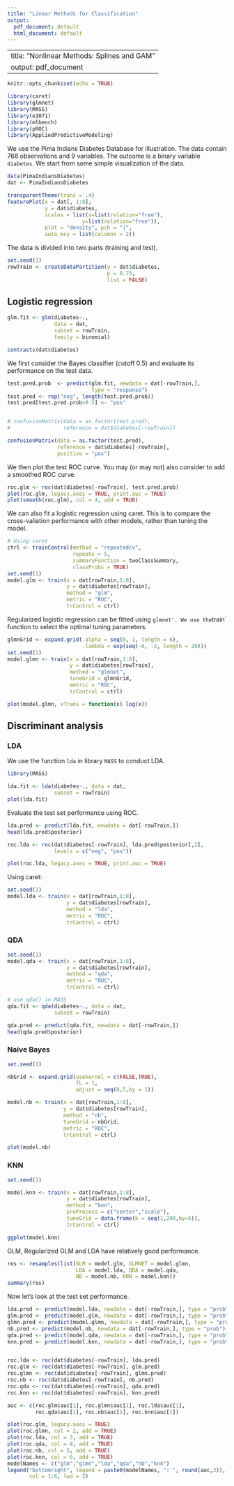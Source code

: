 ```yaml
---
title: "Linear Methods for Classification"
output:
  pdf_document: default
  html_document: default
---
```


---
title: "Nonlinear Methods: Splines and GAM"
output: pdf_document
---
  
```r
knitr::opts_chunk$set(echo = TRUE)
```

```r
library(caret)
library(glmnet)
library(MASS)
library(e1071)
library(mlbench)
library(pROC)
library(AppliedPredictiveModeling)
```

We use the Pima Indians Diabetes Database for illustration. The data contain 768 observations and 9 variables. The outcome is a binary variable `diabetes`. We start from some simple visualization of the data.

```r
data(PimaIndiansDiabetes)
dat <- PimaIndiansDiabetes

transparentTheme(trans = .4)
featurePlot(x = dat[, 1:8], 
            y = dat$diabetes,
            scales = list(x=list(relation="free"), 
                        y=list(relation="free")),
            plot = "density", pch = "|", 
            auto.key = list(columns = 2))
```

The data is divided into two parts (training and test). 
```r
set.seed(1)
rowTrain <- createDataPartition(y = dat$diabetes,
                                p = 0.75,
                                list = FALSE)
```

## Logistic regression

```r
glm.fit <- glm(diabetes~., 
               data = dat, 
               subset = rowTrain, 
               family = binomial)

contrasts(dat$diabetes)
```

We first consider the Bayes classifier (cutoff 0.5) and evaluate its performance on the test data.
```r
test.pred.prob  <- predict(glm.fit, newdata = dat[-rowTrain,],
                           type = "response")
test.pred <- rep("neg", length(test.pred.prob))
test.pred[test.pred.prob>0.5] <- "pos"


# confusionMatrix(data = as.factor(test.pred),
#                 reference = dat$diabetes[-rowTrain])

confusionMatrix(data = as.factor(test.pred),
                reference = dat$diabetes[-rowTrain],
                positive = "pos")
```

We then plot the test ROC curve. You may (or may not) also consider to add a smoothed ROC curve.
```r
roc.glm <- roc(dat$diabetes[-rowTrain], test.pred.prob)
plot(roc.glm, legacy.axes = TRUE, print.auc = TRUE)
plot(smooth(roc.glm), col = 4, add = TRUE)
```

We can also fit a logistic regression using caret. This is to compare the cross-valiation performance with other models, rather than tuning the model.
```r
# Using caret
ctrl <- trainControl(method = "repeatedcv",
                     repeats = 5,
                     summaryFunction = twoClassSummary,
                     classProbs = TRUE)
set.seed(1)
model.glm <- train(x = dat[rowTrain,1:8],
                   y = dat$diabetes[rowTrain],
                   method = "glm",
                   metric = "ROC",
                   trControl = ctrl)
```

Regularized logistic regression can be fitted using `glmnet'. We use the `train` function to select the optimal tuning parameters.

```r
glmnGrid <- expand.grid(.alpha = seq(0, 1, length = 6),
                        .lambda = exp(seq(-6, -2, length = 20)))
set.seed(1)
model.glmn <- train(x = dat[rowTrain,1:8],
                    y = dat$diabetes[rowTrain],
                    method = "glmnet",
                    tuneGrid = glmnGrid,
                    metric = "ROC",
                    trControl = ctrl)

plot(model.glmn, xTrans = function(x) log(x))   
```


## Discriminant analysis

### LDA

We use the function `lda` in library `MASS` to conduct LDA.
```r
library(MASS)

lda.fit <- lda(diabetes~., data = dat,
               subset = rowTrain)
plot(lda.fit)
```

Evaluate the test set performance using ROC.
```r
lda.pred <- predict(lda.fit, newdata = dat[-rowTrain,])
head(lda.pred$posterior)

roc.lda <- roc(dat$diabetes[-rowTrain], lda.pred$posterior[,2], 
               levels = c("neg", "pos"))

plot(roc.lda, legacy.axes = TRUE, print.auc = TRUE)
```

Using caret:
```r
set.seed(1)
model.lda <- train(x = dat[rowTrain,1:8],
                   y = dat$diabetes[rowTrain],
                   method = "lda",
                   metric = "ROC",
                   trControl = ctrl)
```

### QDA

```r
set.seed(1)
model.qda <- train(x = dat[rowTrain,1:8],
                   y = dat$diabetes[rowTrain],
                   method = "qda",
                   metric = "ROC",
                   trControl = ctrl)

# use qda() in MASS
qda.fit <- qda(diabetes~., data = dat,
               subset = rowTrain)

qda.pred <- predict(qda.fit, newdata = dat[-rowTrain,])
head(qda.pred$posterior)
```

### Naive Bayes

```r
set.seed(1)

nbGrid <- expand.grid(usekernel = c(FALSE,TRUE),
                      fL = 1, 
                      adjust = seq(0,5,by = 1))

model.nb <- train(x = dat[rowTrain,1:8],
                  y = dat$diabetes[rowTrain],
                  method = "nb",
                  tuneGrid = nbGrid,
                  metric = "ROC",
                  trControl = ctrl)

plot(model.nb)
```

### KNN

```r
set.seed(1)

model.knn <- train(x = dat[rowTrain,1:8],
                   y = dat$diabetes[rowTrain],
                   method = "knn",
                   preProcess = c("center","scale"),
                   tuneGrid = data.frame(k = seq(1,200,by=5)),
                   trControl = ctrl)

ggplot(model.knn)
```

GLM, Regularized GLM and LDA have relatively good performance.
```r
res <- resamples(list(GLM = model.glm, GLMNET = model.glmn, 
                      LDA = model.lda, QDA = model.qda,
                      NB = model.nb, KNN = model.knn))
summary(res)
```

Now let's look at the test set performance.
```r
lda.pred <- predict(model.lda, newdata = dat[-rowTrain,], type = "prob")[,2]
glm.pred <- predict(model.glm, newdata = dat[-rowTrain,], type = "prob")[,2]
glmn.pred <- predict(model.glmn, newdata = dat[-rowTrain,], type = "prob")[,2]
nb.pred <- predict(model.nb, newdata = dat[-rowTrain,], type = "prob")[,2]
qda.pred <- predict(model.qda, newdata = dat[-rowTrain,], type = "prob")[,2]
knn.pred <- predict(model.knn, newdata = dat[-rowTrain,], type = "prob")[,2]


roc.lda <- roc(dat$diabetes[-rowTrain], lda.pred)
roc.glm <- roc(dat$diabetes[-rowTrain], glm.pred)
roc.glmn <- roc(dat$diabetes[-rowTrain], glmn.pred)
roc.nb <- roc(dat$diabetes[-rowTrain], nb.pred)
roc.qda <- roc(dat$diabetes[-rowTrain], qda.pred)
roc.knn <- roc(dat$diabetes[-rowTrain], knn.pred)

auc <- c(roc.glm$auc[1], roc.glmn$auc[1], roc.lda$auc[1],
         roc.qda$auc[1], roc.nb$auc[1], roc.knn$auc[1])

plot(roc.glm, legacy.axes = TRUE)
plot(roc.glmn, col = 2, add = TRUE)
plot(roc.lda, col = 3, add = TRUE)
plot(roc.qda, col = 4, add = TRUE)
plot(roc.nb, col = 5, add = TRUE)
plot(roc.knn, col = 6, add = TRUE)
modelNames <- c("glm","glmn","lda","qda","nb","knn")
legend("bottomright", legend = paste0(modelNames, ": ", round(auc,3)),
       col = 1:6, lwd = 2)
```
